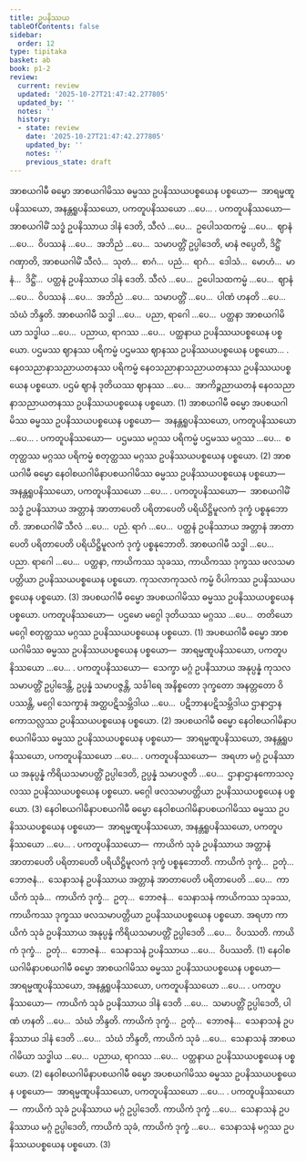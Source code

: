 ```yaml
---
title: ဥပနိဿယ
tableOfContents: false
sidebar:
  order: 12
type: tipitaka
basket: ab
book: p1-2
review:
  current: review
  updated: '2025-10-27T21:47:42.277805'
  updated_by: ''
  notes: ''
  history:
  - state: review
    date: '2025-10-27T21:47:42.277805'
    updated_by: ''
    notes: ''
    previous_state: draft
---
```



<ReviewStatus review={frontmatter.review} showDetails={true} />

<HypothesisAnnotation frontmatter={frontmatter} />

<DynamicBreadcrumb />

<Division number="54" book="p1-2" e="ch" v="37" p="263">

<Paragraph number="1589" book="p1-2">
အာစယဂါမီ ဓမ္မော အာစယဂါမိဿ ဓမ္မဿ ဥပနိဿယပစ္စယေန ပစ္စယော—  အာရမ္မဏူပနိဿယော, အနန္တရူပနိဿယော, ပကတူပနိဿယော …ပေ… . <Emphasis>ပကတူပနိဿယော</Emphasis>—  အာစယဂါမိံ သဒ္ဓံ ဥပနိဿာယ ဒါနံ ဒေတိ, သီလံ …ပေ…  ဥပေါသထကမ္မံ …ပေ…  ဈာနံ …ပေ…  ဝိပဿနံ …ပေ…  အဘိညံ …ပေ…  သမာပတ္တိံ ဥပ္ပါဒေတိ, မာနံ ဇပ္ပေတိ, ဒိဋ္ဌိံ ဂဏှာတိ, အာစယဂါမိံ သီလံ…  သုတံ…  စာဂံ…  ပညံ…  ရာဂံ…  ဒေါသံ…  မောဟံ…  မာနံ…  ဒိဋ္ဌိံ…  ပတ္ထနံ ဥပနိဿာယ ဒါနံ ဒေတိ. သီလံ …ပေ…  ဥပေါသထကမ္မံ …ပေ…  ဈာနံ …ပေ…  ဝိပဿနံ …ပေ…  အဘိညံ …ပေ…  သမာပတ္တိံ …ပေ…  ပါဏံ ဟနတိ …ပေ…  သံဃံ ဘိန္ဒတိ. အာစယဂါမီ သဒ္ဓါ …ပေ…  ပညာ, ရာဂေါ …ပေ…  ပတ္ထနာ အာစယဂါမိယာ သဒ္ဓါယ …ပေ…  ပညာယ, ရာဂဿ …ပေ…  ပတ္ထနာယ ဥပနိဿယပစ္စယေန ပစ္စယော. ပဌမဿ ဈာနဿ ပရိကမ္မံ ပဌမဿ ဈာနဿ ဥပနိဿယပစ္စယေန ပစ္စယော… . နေဝသညာနာသညာယတနဿ ပရိကမ္မံ နေဝသညာနာသညာယတနဿ ဥပနိဿယပစ္စယေန ပစ္စယော. ပဌမံ ဈာနံ ဒုတိယဿ ဈာနဿ …ပေ…  အာကိဉ္စညာယတနံ နေဝသညာနာသညာယတနဿ ဥပနိဿယပစ္စယေန ပစ္စယော. (1)
</Paragraph>

<Paragraph number="1590" book="p1-2">
အာစယဂါမီ ဓမ္မော အပစယဂါမိဿ ဓမ္မဿ ဥပနိဿယပစ္စယေန ပစ္စယော—  အနန္တရူပနိဿယော, ပကတူပနိဿယော …ပေ… . <Emphasis>ပကတူပနိဿယော</Emphasis>—  ပဌမဿ မဂ္ဂဿ ပရိကမ္မံ ပဌမဿ မဂ္ဂဿ …ပေ…  စတုတ္ထဿ မဂ္ဂဿ ပရိကမ္မံ စတုတ္ထဿ မဂ္ဂဿ ဥပနိဿယပစ္စယေန ပစ္စယော. (2)
</Paragraph>

<Paragraph number="1591" book="p1-2">
အာစယဂါမီ ဓမ္မော နေဝါစယဂါမိနာပစယဂါမိဿ ဓမ္မဿ ဥပနိဿယပစ္စယေန ပစ္စယော—  အနန္တရူပနိဿယော, ပကတူပနိဿယော …ပေ… . <Emphasis>ပကတူပနိဿယော</Emphasis>—  အာစယဂါမိံ သဒ္ဓံ ဥပနိဿာယ အတ္တာနံ အာတာပေတိ ပရိတာပေတိ ပရိယိဋ္ဌိမူလကံ ဒုက္ခံ ပစ္စနုဘောတိ. အာစယဂါမိံ သီလံ …ပေ…  ပညံ. ရာဂံ …ပေ…  ပတ္ထနံ ဥပနိဿာယ အတ္တာနံ အာတာပေတိ ပရိတာပေတိ ပရိယိဋ္ဌိမူလကံ ဒုက္ခံ ပစ္စနုဘောတိ. အာစယဂါမီ သဒ္ဓါ …ပေ…  ပညာ. ရာဂေါ …ပေ…  ပတ္ထနာ, ကာယိကဿ သုခဿ, ကာယိကဿ ဒုက္ခဿ ဖလသမာပတ္တိယာ ဥပနိဿယပစ္စယေန ပစ္စယော. ကုသလာကုသလံ ကမ္မံ ဝိပါကဿ ဥပနိဿယပစ္စယေန ပစ္စယော. (3)
</Paragraph>

</Division>
<Division number="55" book="p1-2" e="ch" v="37" p="264">

<Paragraph number="1592" book="p1-2">
အပစယဂါမီ ဓမ္မော အပစယဂါမိဿ ဓမ္မဿ ဥပနိဿယပစ္စယေန ပစ္စယော. <Emphasis>ပကတူပနိဿယော</Emphasis>—  ပဌမော မဂ္ဂေါ ဒုတိယဿ မဂ္ဂဿ …ပေ…  တတိယော မဂ္ဂေါ စတုတ္ထဿ မဂ္ဂဿ ဥပနိဿယပစ္စယေန ပစ္စယော. (1)
</Paragraph>

<Paragraph number="1593" book="p1-2">
အပစယဂါမီ ဓမ္မော အာစယဂါမိဿ ဓမ္မဿ ဥပနိဿယပစ္စယေန ပစ္စယော—  အာရမ္မဏူပနိဿယော, ပကတူပနိဿယော …ပေ… . <Emphasis>ပကတူပနိဿယော</Emphasis>—  သေက္ခာ မဂ္ဂံ ဥပနိဿာယ အနုပ္ပန္နံ ကုသလသမာပတ္တိံ ဥပ္ပါဒေန္တိ, ဥပ္ပန္နံ သမာပဇ္ဇန္တိ, သင်္ခါရေ အနိစ္စတော ဒုက္ခတော အနတ္တတော ဝိပဿန္တိ, မဂ္ဂေါ သေက္ခာနံ အတ္ထပဋိသမ္ဘိဒါယ …ပေ…  ပဋိဘာနပဋိသမ္ဘိဒါယ ဌာနာဌာနကောသလ္လဿ ဥပနိဿယပစ္စယေန ပစ္စယော. (2)
</Paragraph>

<Paragraph number="1594" book="p1-2">
အပစယဂါမီ ဓမ္မော နေဝါစယဂါမိနာပစယဂါမိဿ ဓမ္မဿ ဥပနိဿယပစ္စယေန ပစ္စယော—  အာရမ္မဏူပနိဿယော, အနန္တရူပနိဿယော, ပကတူပနိဿယော …ပေ… . <Emphasis>ပကတူပနိဿယော</Emphasis>—  အရဟာ မဂ္ဂံ ဥပနိဿာယ အနုပ္ပန္နံ ကိရိယသမာပတ္တိံ ဥပ္ပါဒေတိ, ဥပ္ပန္နံ သမာပဇ္ဇတိ …ပေ…  ဌာနာဌာနကောသလ္လဿ ဥပနိဿယပစ္စယေန ပစ္စယော. မဂ္ဂေါ ဖလသမာပတ္တိယာ ဥပနိဿယပစ္စယေန ပစ္စယော. (3)
</Paragraph>

</Division>
<Division number="56" book="p1-2" e="ch" v="37" p="265">

<Paragraph number="1595" book="p1-2">
နေဝါစယဂါမိနာပစယဂါမီ ဓမ္မော နေဝါစယဂါမိနာပစယဂါမိဿ ဓမ္မဿ ဥပနိဿယပစ္စယေန ပစ္စယော—  အာရမ္မဏူပနိဿယော, အနန္တရူပနိဿယော, ပကတူပနိဿယော …ပေ… . <Emphasis>ပကတူပနိဿယော</Emphasis>—  ကာယိကံ သုခံ ဥပနိဿာယ အတ္တာနံ အာတာပေတိ ပရိတာပေတိ ပရိယိဋ္ဌိမူလကံ ဒုက္ခံ ပစ္စနုဘောတိ. ကာယိကံ ဒုက္ခံ…  ဥတုံ…  ဘောဇနံ…  သေနာသနံ ဥပနိဿာယ အတ္တာနံ အာတာပေတိ ပရိတာပေတိ …ပေ…  ကာယိကံ သုခံ…  ကာယိကံ ဒုက္ခံ…  ဥတု…  ဘောဇနံ…  သေနာသနံ ကာယိကဿ သုခဿ, ကာယိကဿ ဒုက္ခဿ ဖလသမာပတ္တိယာ ဥပနိဿယပစ္စယေန ပစ္စယော. အရဟာ ကာယိကံ သုခံ ဥပနိဿာယ အနုပ္ပန္နံ ကိရိယသမာပတ္တိံ ဥပ္ပါဒေတိ …ပေ…  ဝိပဿတိ. ကာယိကံ ဒုက္ခံ…  ဥတုံ…  ဘောဇနံ…  သေနာသနံ ဥပနိဿာယ …ပေ…  ဝိပဿတိ. (1)
</Paragraph>

<Paragraph number="1596" book="p1-2">
နေဝါစယဂါမိနာပစယဂါမီ ဓမ္မော အာစယဂါမိဿ ဓမ္မဿ ဥပနိဿယပစ္စယေန ပစ္စယော—  အာရမ္မဏူပနိဿယော, အနန္တရူပနိဿယော, ပကတူပနိဿယော …ပေ… . <Emphasis>ပကတူပနိဿယော</Emphasis>—  ကာယိကံ သုခံ ဥပနိဿာယ ဒါနံ ဒေတိ …ပေ…  သမာပတ္တိံ ဥပ္ပါဒေတိ, ပါဏံ ဟနတိ …ပေ…  သံဃံ ဘိန္ဒတိ. ကာယိကံ ဒုက္ခံ…  ဥတုံ…  ဘောဇနံ…  သေနာသနံ ဥပနိဿာယ ဒါနံ ဒေတိ …ပေ…  သံဃံ ဘိန္ဒတိ, ကာယိကံ သုခံ …ပေ…  သေနာသနံ အာစယဂါမိယာ သဒ္ဓါယ …ပေ…  ပညာယ, ရာဂဿ …ပေ…  ပတ္ထနာယ ဥပနိဿယပစ္စယေန ပစ္စယော. (2)
</Paragraph>

<Paragraph number="1597" book="p1-2">
နေဝါစယဂါမိနာပစယဂါမီ ဓမ္မော အပစယဂါမိဿ ဓမ္မဿ ဥပနိဿယပစ္စယေန ပစ္စယော—  အာရမ္မဏူပနိဿယော, ပကတူပနိဿယော …ပေ… . <Emphasis>ပကတူပနိဿယော</Emphasis>—  ကာယိကံ သုခံ ဥပနိဿာယ မဂ္ဂံ ဥပ္ပါဒေတိ. ကာယိကံ ဒုက္ခံ …ပေ…  သေနာသနံ ဥပနိဿာယ မဂ္ဂံ ဥပ္ပါဒေတိ, ကာယိကံ သုခံ, ကာယိကံ ဒုက္ခံ …ပေ…  သေနာသနံ မဂ္ဂဿ ဥပနိဿယပစ္စယေန ပစ္စယော. (3)
</Paragraph>
</Division>